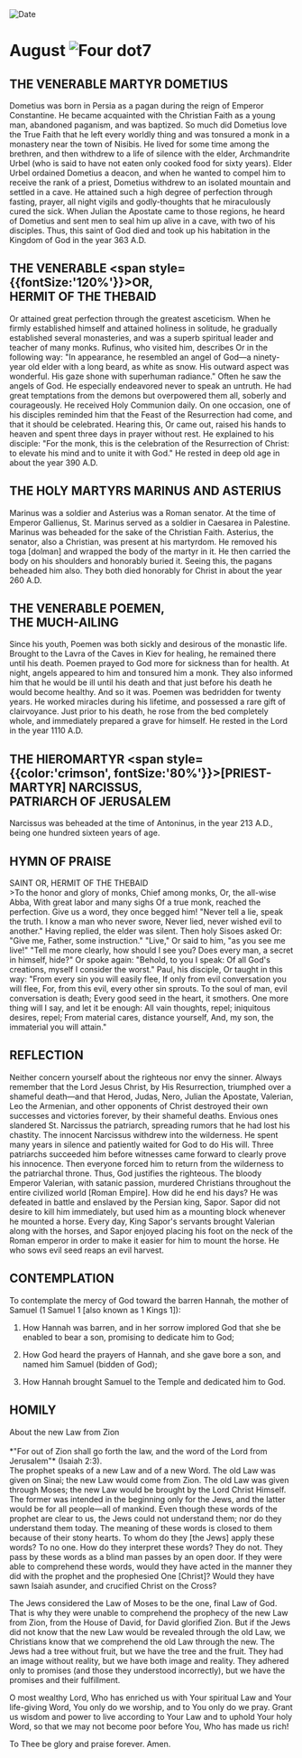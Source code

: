 
<RunningHead />
<Image src="/title-imprint.png" height={68} width={50} alt="Date" className="title-imprint"/>

# <div id="date">August <Image className="four-dot" src="/four-dot.png" height={15} width={15} alt="Four dot" />7</div>

## THE VENERABLE MARTYR DOMETIUS

Dometius was born in Persia as a pagan during the reign of Emperor Constantine. He became acquainted with the Christian Faith as a young man, abandoned paganism, and was baptized. So much did Dometius love the True Faith that he left every worldly thing and was tonsured a monk in a monastery near the town of Nisibis. He lived for some time among the brethren, and then withdrew to a life of silence with the elder, Archmandrite Urbel (who is said to have not eaten only cooked food for sixty years). Elder Urbel ordained Dometius a deacon, and when he wanted to compel him to receive the rank of a priest, Dometius withdrew to an isolated mountain and settled in a cave. He attained such a high degree of perfection through fasting, prayer, all night vigils and godly-thoughts that he miraculously cured the sick. When Julian the Apostate came to those regions, he heard of Dometius and sent men to seal him up alive in a cave, with two of his disciples. Thus, this saint of God died and took up his habitation in the Kingdom of God in the year 363 A.D.

## THE VENERABLE <span style={{fontSize:'120%'}}>O</span>R,<br />HERMIT OF THE THEBAID

Or attained great perfection through the greatest asceticism. When he firmly established himself and attained holiness in solitude, he gradually established several monasteries, and was a superb spiritual leader and teacher of many monks. Rufinus, who visited him, describes Or in the following way: "In appearance, he resembled an angel of God—a ninety-year old elder with a long beard, as white as snow. His outward aspect was wonderful. His gaze shone with superhuman radiance." Often he saw the angels of God. He especially endeavored never to speak an untruth. He had great temptations from the demons but overpowered them all, soberly and courageously. He received Holy Communion daily. On one occasion, one of his disciples reminded him that the Feast of the Resurrection had come, and that it should be celebrated. Hearing this, Or came out, raised his hands to heaven and spent three days in prayer without rest. He explained to his disciple: "For the monk, this is the celebration of the Resurrection of Christ: to elevate his mind and to unite it with God." He rested in deep old age in about the year 390 A.D.

## THE HOLY MARTYRS MARINUS AND ASTERIUS

Marinus was a soldier and Asterius was a Roman senator. At the time of Emperor Gallienus, St. Marinus served as a soldier in Caesarea in Palestine. Marinus was beheaded for the sake of the Christian Faith. Asterius, the senator, also a Christian, was present at his martyrdom. He removed his toga [dolman] and wrapped the body of the martyr in it. He then carried the body on his shoulders and honorably buried it. Seeing this, the pagans beheaded him also. They both died honorably for Christ in about the year 260 A.D.

## THE VENERABLE POEMEN,<br />THE MUCH-AILING

Since his youth, Poemen was both sickly and desirous of the monastic life. Brought to the Lavra of the Caves in Kiev for healing, he remained there until his death. Poemen prayed to God more for sickness than for health. At night, angels appeared to him and tonsured him a monk. They also informed him that he would be ill until his death and that just before his death he would become healthy. And so it was. Poemen was bedridden for twenty years. He worked miracles during his lifetime, and possessed a rare gift of clairvoyance. Just prior to his death, he rose from the bed completely whole, and immediately prepared a grave for himself. He rested in the Lord in the year 1110 A.D.

## THE HIEROMARTYR <span style={{color:'crimson', fontSize:'80%'}}>[PRIEST-MARTYR]</span> NARCISSUS,<br />PATRIARCH OF JERUSALEM

Narcissus was beheaded at the time of Antoninus, in the year 213 A.D., being one hundred sixteen years of age.


## HYMN OF PRAISE
<div style={{textAlign:'center', color:'crimson', fontWeight:'bold'}}>
SAINT OR, HERMIT OF THE THEBAID
</div>
>To the honor and glory of monks,  
Chief among monks, Or, the all-wise Abba,  
With great labor and many sighs  
Of a true monk, reached the perfection.  
Give us a word, they once begged him!  
"Never tell a lie, speak the truth.  
I know a man who never swore,  
Never lied, never wished evil to another."  
Having replied, the elder was silent.  
Then holy Sisoes asked Or:  
"Give me, Father, some instruction."  
"Live," Or said to him, "as you see me live!"  
"Tell me more clearly, how should I see you?  
Does every man, a secret in himself, hide?"  
Or spoke again: "Behold, to you I speak:  
Of all God's creations, myself I consider the worst."  
Paul, his disciple, Or taught in this way:  
"From every sin you will easily flee,  
If only from evil conversation you will flee,  
For, from this evil, every other sin sprouts.  
To the soul of man, evil conversation is death;  
Every good seed in the heart, it smothers.  
One more thing will I say, and let it be enough:  
All vain thoughts, repel; iniquitous desires, repel;  
From material cares, distance yourself,  
And, my son, the immaterial you will attain."  


## REFLECTION

Neither concern yourself about the righteous nor envy the sinner. Always remember that the Lord Jesus Christ, by His Resurrection, triumphed over a shameful death—and that Herod, Judas, Nero, Julian the Apostate, Valerian, Leo the Armenian, and other opponents of Christ destroyed their own successes and victories forever, by their shameful deaths. Envious ones slandered St. Narcissus the patriarch, spreading rumors that he had lost his chastity. The innocent Narcissus withdrew into the wilderness. He spent many years in silence and patiently waited for God to do His will. Three patriarchs succeeded him before witnesses came forward to clearly prove his innocence. Then everyone forced him to return from the wilderness to the patriarchal throne. Thus, God justifies the righteous. The bloody Emperor Valerian, with satanic passion, murdered Christians throughout the entire civilized world [Roman Empire]. How did he end his days? He was defeated in battle and enslaved by the Persian king, Sapor. Sapor did not desire to kill him immediately, but used him as a mounting block whenever he mounted a horse. Every day, King Sapor's servants brought Valerian along with the horses, and Sapor enjoyed placing his foot on the neck of the Roman emperor in order to make it easier for him to mount the horse. He who sows evil seed reaps an evil harvest.


## CONTEMPLATION

To contemplate the mercy of God toward the barren Hannah, the mother of Samuel (1 Samuel 1 [also known as 1 Kings 1]):

1. How Hannah was barren, and in her sorrow implored God that she be enabled to bear a son, promising to dedicate him to God;

2. How God heard the prayers of Hannah, and she gave bore a son, and named him Samuel (bidden of God);

3. How Hannah brought Samuel to the Temple and dedicated him to God.


## HOMILY
<div style={{textAlign:'center', color:'crimson', fontWeight:'bold'}}>
About the new Law from Zion
</div>
<br />
<div style={{textAlign:'right'}}>
*"For out of Zion shall go forth the law, and the word of the Lord from Jerusalem"* (Isaiah 2:3).
</div>
The prophet speaks of a new Law and of a new Word. The old Law was given on Sinai; the new Law would come from Zion. The old Law was given through Moses; the new Law would be brought by the Lord Christ Himself. The former was intended in the beginning only for the Jews, and the latter would be for all people—all of mankind. Even though these words of the prophet are clear to us, the Jews could not understand them; nor do they understand them today. The meaning of these words is closed to them because of their stony hearts. To whom do they [the Jews] apply these words? To no one. How do they interpret these words? They do not. They pass by these words as a blind man passes by an open door. If they were able to comprehend these words, would they have acted in the manner they did with the prophet and the prophesied One [Christ]? Would they have sawn Isaiah asunder, and crucified Christ on the Cross?

The Jews considered the Law of Moses to be the one, final Law of God. That is why they were unable to comprehend the prophecy of the new Law from Zion, from the House of David, for David glorified Zion. But if the Jews did not know that the new Law would be revealed through the old Law, we Christians know that we comprehend the old Law through the new. The Jews had a tree without fruit, but we have the tree and the fruit. They had an image without reality, but we have both image and reality. They adhered only to promises (and those they understood incorrectly), but we have the promises and their fulfillment.

O most wealthy Lord, Who has enriched us with Your spiritual Law and Your life-giving Word, You only do we worship, and to You only do we pray. Grant us wisdom and power to live according to Your Law and to uphold Your holy Word, so that we may not become poor before You, Who has made us rich!

To Thee be glory and praise forever. Amen.

